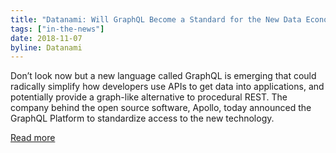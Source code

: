 ```yaml
---
title: "Datanami: Will GraphQL Become a Standard for the New Data Economy?"
tags: ["in-the-news"]
date: 2018-11-07
byline: Datanami
---
```


Don’t look now but a new language called GraphQL is emerging that could radically simplify how developers use APIs to get data into applications, and potentially provide a graph-like alternative to procedural REST. The company behind the open source software, Apollo, today announced the GraphQL Platform to standardize access to the new technology.

[Read more](https://www.datanami.com/2018/11/07/will-graphql-become-a-standard-for-the-new-data-economy/)
